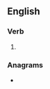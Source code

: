 ==English==

===Verb===
{{head|en|verb form}}

# {{en-past of|assuage}}

===Anagrams===
* {{anagrams|en|a=aadegssu|sausaged}}